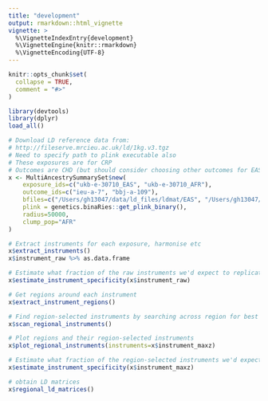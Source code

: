 ```yaml
---
title: "development"
output: rmarkdown::html_vignette
vignette: >
  %\VignetteIndexEntry{development}
  %\VignetteEngine{knitr::rmarkdown}
  %\VignetteEncoding{UTF-8}
---
```


```r
knitr::opts_chunk$set(
  collapse = TRUE,
  comment = "#>"
)
```

```r
library(devtools)
library(dplyr)
load_all()

# Download LD reference data from:
# http://fileserve.mrcieu.ac.uk/ld/1kg.v3.tgz
# Need to specify path to plink executable also
# These exposures are for CRP
# Outcomes are CHD (but should consider choosing other outcomes for EAS and AFR, or find other traits)
x <- MultiAncestrySummarySet$new(
	exposure_ids=c("ukb-e-30710_EAS", "ukb-e-30710_AFR"), 
	outcome_ids=c("ieu-a-7", "bbj-a-109"), 
	bfiles=c("/Users/gh13047/data/ld_files/ldmat/EAS", "/Users/gh13047/data/ld_files/ldmat/AFR"), 
	plink = genetics.binaRies::get_plink_binary(), 
	radius=50000, 
	clump_pop="AFR"
)

# Extract instruments for each exposure, harmonise etc
x$extract_instruments()
x$instrument_raw %>% as.data.frame

# Estimate what fraction of the raw instruments we'd expect to replicate
x$estimate_instrument_specificity(x$instrument_raw)

# Get regions around each instrument
x$extract_instrument_regions()

# Find region-selected instruments by searching across region for best associations
x$scan_regional_instruments()

# Plot regions and their region-selected instruments
x$plot_regional_instruments(instruments=x$instrument_maxz)

# Estimate what fraction of the region-selected instruments we'd expect to replicate
x$estimate_instrument_specificity(x$instrument_maxz)

# obtain LD matrices
x$regional_ld_matrices()
```

